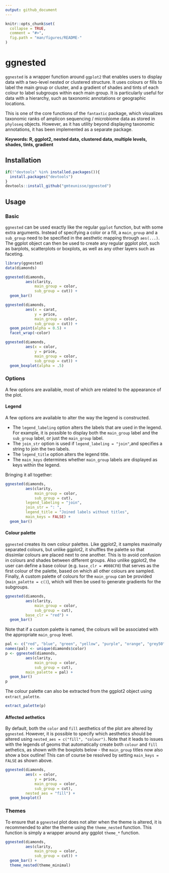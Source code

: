 ```yaml
---
output: github_document
---
```


<!-- README.md is generated from README.Rmd. Please edit that file -->

```r
knitr::opts_chunk$set(
  collapse = TRUE,
  comment = "#>",
  fig.path = "man/figures/README-"
)
```

# ggnested
`ggnested` is a wrapper function around `ggplot2` that enables users to display data 
with a two-level nested or clustered structure. It uses colours or fills to label the main group
or cluster, and a gradient of shades and tints of each colour to label subgroups within each 
main group. It is particularly useful for data with a hierarchy, such as taxonomic annotations or
geographic locations. 

This is one of the core functions of the `fantaxtic` package, which
visualizes taxonomic ranks of amplicon sequencing / microbiome data as stored in 
`phyloseq` objects. However, as it has utility beyond displaying taxonomic annotations,
it has been implemented as a separate package.

**Keywords: R, ggplot2, nested data, clustered data, multiple levels, shades, tints, gradient**

## Installation
```r
if(!"devtools" %in% installed.packages()){
  install.packages("devtools")
}
devtools::install_github("gmteunisse/ggnested")
```

## Usage
### Basic
`ggnested` can be used exactly like the regular `ggplot` function, but with some extra arguments. Instead of specifying a color or a fill, a `main_group` and a `sub_group` need to be specified in the aesthetic mapping through `aes(...)`. The ggplot object can then be used to create any regular ggplot plot, such as barplots, scatterplots or boxplots, as well as any other layers such as faceting.

```r
library(ggnested)
data(diamonds)
```

```r
ggnested(diamonds, 
         aes(clarity, 
             main_group = color, 
             sub_group = cut)) + 
  geom_bar()
``` 

```r
ggnested(diamonds, 
         aes(x = carat, 
             y = price, 
             main_group = color, 
             sub_group = cut)) + 
  geom_point(alpha = 0.5) +
  facet_wrap(~color)
```

```r
ggnested(diamonds, 
         aes(x = color,
             y = price, 
             main_group = color, 
             sub_group = cut)) + 
  geom_boxplot(alpha = .5)

```

### Options
A few options are available, most of which are related to the appearance of the plot.

#### Legend
A few options are available to alter the way the legend is constructed. 

* The `legend_labeling` option alters the labels that are used in the legend. For example, it is possible to display both the `main_group` label and the `sub_group` label, or just the `main_group` label.
* The `join_str` option is used if `legend_labeling = "join"`,and specifies a string to join the two labels.
* The `legend_title` option alters the legend title.
* The `main_keys` determines whether `main_group` labels are displayed as keys within the legend.

Bringing it all together:

```r
ggnested(diamonds, 
         aes(clarity, 
             main_group = color, 
             sub_group = cut),
         legend_labeling = "join",
         join_str = ": ",
         legend_title = "Joined labels without titles",
         main_keys = FALSE) + 
  geom_bar()

```

#### Colour palette
`ggnested` creates its own colour palettes. Like ggplot2, it samples maximally separated colours, but unlike ggplot2, it shuffles the palette so that dissimlar colours are placed next to one another. This is to avoid confusion in colours and shades between different groups. Also unlike ggplot2, the user can define a base colour (e.g. `base_clr = #008CF0`) that serves as the first colour of the palette, based on which all other colours are sampled. Finally, A custom palette of colours for the `main_group` can be provided (`main_palette = c()`), which will then be used to generate gradients for the subgroups.

```r
ggnested(diamonds, 
         aes(clarity, 
             main_group = color, 
             sub_group = cut),
         base_clr = "red") + 
  geom_bar()

```

Note that if a custom palette is named, the colours will be associated with the appropriate `main_group` level.

```r
pal <- c("red", "blue", "green", "yellow", "purple", "orange", "grey50")
names(pal) <- unique(diamonds$color)
p <- ggnested(diamonds, 
         aes(clarity, 
             main_group = color, 
             sub_group = cut), 
         main_palette = pal) + 
  geom_bar()
p


```

The colour palette can also be extracted from the ggplot2 object using `extract_palette`.

```r
extract_palette(p)

```

#### Affected aethetics
By default, both the `color` and `fill` aesthetics of the plot are altered by `ggnested`. However, it is possible to specify which aesthetics should be altered using `nested_aes = c("fill", "colour")`. Note that it leads to issues with the legends of geoms that automatically create both `colour` and `fill` aethetics, as shown with the boxplots below - the `main_group` titles now also show a box outline! This can of course be resolved by setting `main_keys = FALSE` as shown above.
```r
ggnested(diamonds, 
         aes(x = color,
             y = price, 
             main_group = color, 
             sub_group = cut),
         nested_aes = "fill") + 
  geom_boxplot()

```

### Themes
To ensure that a `ggnested` plot does not alter when the theme is altered, it is recommended to alter the theme using the `theme_nested` function. This function is simply a wrapper around any ggplot `theme_*` function.

```r
ggnested(diamonds, 
         aes(clarity, 
             main_group = color, 
             sub_group = cut)) + 
  geom_bar() +
  theme_nested(theme_minimal)

```

